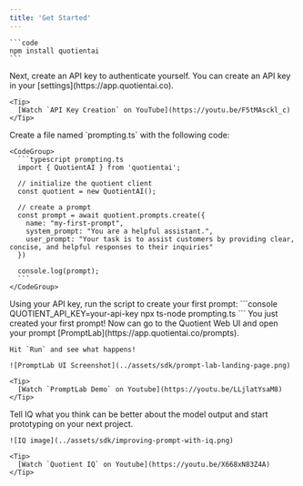 ```yaml
---
title: 'Get Started'
---
```


<Steps>
  <Step title="Install the Quotient TypeScript SDK">

    ```code
    npm install quotientai
    ```
  </Step>
  <Step title="Create an API Key">
    Next, create an API key to authenticate yourself. You can create an API key in your [settings](https://app.quotientai.co).

    <Tip>
      [Watch `API Key Creation` on YouTube](https://youtu.be/F5tMAsckl_c)
    </Tip>

  </Step>
  <Step title="Create a Script">
    Create a file named `prompting.ts` with the following code:

    <CodeGroup>
      ```typescript prompting.ts
      import { QuotientAI } from 'quotientai';

      // initialize the quotient client
      const quotient = new QuotientAI();

      // create a prompt
      const prompt = await quotient.prompts.create({
        name: "my-first-prompt",
        system_prompt: "You are a helpful assistant.",
        user_prompt: "Your task is to assist customers by providing clear, concise, and helpful responses to their inquiries"
      })

      console.log(prompt);
      ```
    </CodeGroup>
  </Step>
  <Step title="Run the Script">
    Using your API key, run the script to create your first prompt:
    ```console
    QUOTIENT_API_KEY=your-api-key npx ts-node prompting.ts
    ```
  </Step>
  <Step title="Open in PromptLab">
    You just created your first prompt! Now can go to the Quotient Web UI and open your prompt [PromptLab](https://app.quotientai.co/prompts).

    Hit `Run` and see what happens!

    ![PromptLab UI Screenshot](../assets/sdk/prompt-lab-landing-page.png)
    
    <Tip>
      [Watch `PromptLab Demo` on Youtube](https://youtu.be/LLjlatYsaM8)
    </Tip>
  </Step>
  <Step title="Iterate with IQ">
    Tell IQ what you think can be better about the model output and start prototyping on your next project.

    ![IQ image](../assets/sdk/improving-prompt-with-iq.png)
    
    <Tip>
      [Watch `Quotient IQ` on Youtube](https://youtu.be/X668xN83Z4A)
    </Tip>
  </Step>
</Steps>
